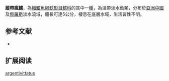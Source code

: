 {{Speciesbox
| name = 縱帶瘋鱨
| image = 
| image_width = 250px
| image_caption = 
| status = LC
| status_system = IUCN3.1
| genus = Tachysurus
| species = argentivittatus
| authority = {{le|查爾斯·塔特·里根|Charles Tate Regan|Regan}}, 1905
| synonyms = *''Macrones argentivittatus'',Regan, 1905
*''Leiocassis argentivittatus'',Regan, 1905
*''Mystus argentivittatus'',Regan, 1905
*''Pelteobagrus argentivittatus'',Regan, 1905
}}
'''縱帶瘋鱨'''，為[[輻鰭魚綱|輻鰭魚綱]][[鯰形目|鯰形目]][[鱨科|鱨科]]的其中一[[種|種]]，為溫帶淡水魚類，分布於[[亞洲|亞洲]][[中國|中國]]及[[俄羅斯|俄羅斯]]淡水流域，體長可達5公分，棲息在底層水域，生活習性不明。

==参考文献==
*{{FishBase_species|genus=Tachysurus|species=argentivittatus|year=2015|month=4}}

== 扩展阅读 ==
{{refbegin}}
{{wikispecies-inline|Tachysurus argentivittatus|縱帶瘋鱨}}
{{refend}}
{{Taxonbar|from=Q6403789}}

[[Category:瘋鱨屬|argentivittatus]]